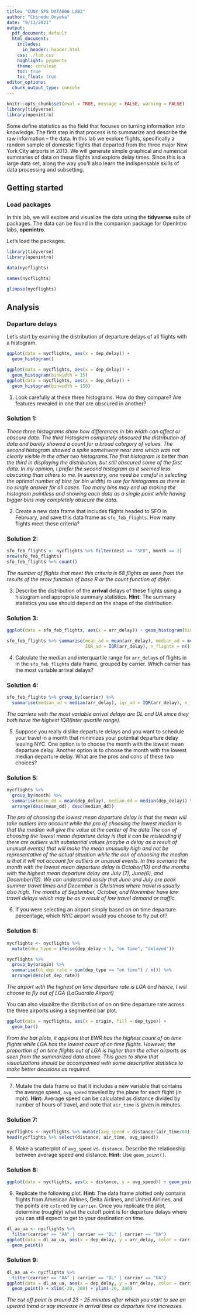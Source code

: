 ---
title: "CUNY SPS DATA606 LAB2"
author: "Chinedu Onyeka"
date: "9/11/2021"
output:
  pdf_document: default
  html_document:
    includes:
      in_header: header.html
    css: ./lab.css
    highlight: pygments
    theme: cerulean
    toc: true
    toc_float: true
editor_options: 
  chunk_output_type: console
---

```{r global-options, include=FALSE}
knitr::opts_chunk$set(eval = TRUE, message = FALSE, warning = FALSE)
library(tidyverse)
library(openintro)
```

Some define statistics as the field that focuses on turning information into knowledge. The first step in that process is to summarize and describe the raw information -- the data. In this lab we explore flights, specifically a random sample of domestic flights that departed from the three major New York City airports in 2013. We will generate simple graphical and numerical summaries of data on these flights and explore delay times. Since this is a large data set, along the way you'll also learn the indispensable skills of data processing and subsetting.


## Getting started

### Load packages

In this lab, we will explore and visualize the data using the **tidyverse** suite of packages. The data can be found in the companion package for OpenIntro labs, **openintro**.

Let's load the packages.

```{r load-packages, message=FALSE}
library(tidyverse)
library(openintro)
```


```{r load-data}
data(nycflights)
```



```{r names}
names(nycflights)
```



```{r glimpse}
glimpse(nycflights)
```



## Analysis


### Departure delays

Let's start by examing the distribution of departure delays of all flights with a histogram.

```{r hist-dep-delay}
ggplot(data = nycflights, aes(x = dep_delay)) +
  geom_histogram()
```



```{r hist-dep-delay-bins}
ggplot(data = nycflights, aes(x = dep_delay)) +
  geom_histogram(binwidth = 15)
ggplot(data = nycflights, aes(x = dep_delay)) +
  geom_histogram(binwidth = 150)
```

1.  Look carefully at these three histograms. How do they compare? Are features revealed in one that are obscured in another?  

### **Solution 1: ** 

*These three histograms show how differences in bin width can affect or obscure data. The third histogram completely obscured the distribution of data and barely showed a count for a broad category of values. The second histogram showed a spike somehwere near zero which was not clearly visible in the other two histograms.The first histogram is better than the third in displaying the distribution, but still obscured some of the first data. In my opinion, I prefer the second histogram as it seemed less obscuring than others to me. In summary, one need be careful in selecting the optimal number of bins (or bin width) to use for histograms as there is no single answer for all cases. Too many bins may end up making the histogram pointless and showing each data as a single point while having bigger bins may completely obscure the data.*



2.  Create a new data frame that includes flights headed to SFO in February, 
    and save this data frame as `sfo_feb_flights`. How many flights 
    meet these criteria? 

### **Solution 2: **  

```{r}
sfo_feb_flights <- nycflights %>% filter(dest == "SFO", month == 2)
nrow(sfo_feb_flights)
sfo_feb_flights %>% count()
```

*The number of flights that meet this criteria is 68 flights as seen from the results of the nrow function of base R or the count function of dplyr.*


    
3.  Describe the distribution of the **arrival** delays of these flights using a 
    histogram and appropriate summary statistics. **Hint:** The summary 
    statistics you use should depend on the shape of the distribution.  

### **Solution 3: **

```{r}
ggplot(data = sfo_feb_flights, aes(x = arr_delay)) + geom_histogram(binwidth = 10)
```

```{r}
sfo_feb_flights %>% summarise(mean_ad = mean(arr_delay), median_ad = median(arr_delay),
                              IQR_ad = IQR(arr_delay), n_flights = n())
```


4.  Calculate the median and interquartile range for `arr_delay`s of flights in
    in the `sfo_feb_flights` data frame, grouped by carrier. Which carrier
    has the most variable arrival delays? 
    
### **Solution 4: **

```{r}
sfo_feb_flights %>% group_by(carrier) %>% 
  summarise(median_ad = median(arr_delay), iqr_ad = IQR(arr_delay), n_flights = n())
```
*The carriers with the most variable arrival delays are DL and UA since they both have the highest IQR(Inter quartile range).*  


5.  Suppose you really dislike departure delays and you want to schedule 
    your travel in a month that minimizes your potential departure delay leaving 
    NYC. One option is to choose the month with the lowest mean departure delay.
    Another option is to choose the month with the lowest median departure delay. 
    What are the pros and cons of these two choices?  
    
### **Solution 5: ** 

```{r}
nycflights %>%
  group_by(month) %>%
  summarise(mean_dd = mean(dep_delay), median_dd = median(dep_delay)) %>%
  arrange(desc(mean_dd), desc(median_dd))
```

*The pro of choosing the lowest mean departure delay is that the mean will take outliers into account while the pro of choosing the lowest median is that the median will give the value at the center of the data.The con of choosing the lowest mean departure delay is that it can be misleading if there are outliers with substantial values (maybe a delay as a result of unusual events) that will make the mean unusually high and not be representative of the actual situation while the con of choosing the median is that it will not account for outliers or unusual events.  In this scenario the month with the lowest mean departure delay is October(10) and the months with the highest mean departure delay are July (7), June(6), and December(12). We can understand easily that June and July are peak summer travel times and December is Christmas where travel is usually also high. The months of September, October, and November have low travel delays which may be as a result of low travel demand or traffic.*


6.  If you were selecting an airport simply based on on time departure percentage, which NYC airport would you choose to fly out of? 

### **Solution 6: **

```{r dep-type}
nycflights <- nycflights %>%
  mutate(dep_type = ifelse(dep_delay < 5, "on time", "delayed"))
```

```{r ot-dep-rate}
nycflights %>%
  group_by(origin) %>%
  summarise(ot_dep_rate = sum(dep_type == "on time") / n()) %>%
  arrange(desc(ot_dep_rate))
```

*The airport with the highest on time departure rate is LGA and hence, I will choose to fly out of LGA (LaGuardia Airport)*


You can also visualize the distribution of on on time departure rate across the three airports using a segmented bar plot.

```{r viz-origin-dep-type}
ggplot(data = nycflights, aes(x = origin, fill = dep_type)) +
  geom_bar()
```

*From the bar plots, it appears that EWR has the highest count of on time flights while LGA has the lowest count of on time flights. However, the proportion of on time flights out of LGA is higher than the other airports as seen from the summarized data above. This goes to show that visualizations should be accompanied with some descriptive statistics to make better decisions as required.*

* * *


7.  Mutate the data frame so that it includes a new variable that contains the 
    average speed, `avg_speed` traveled by the plane for each flight (in mph).
    **Hint:** Average speed can be calculated as distance divided by
    number of hours of travel, and note that `air_time` is given in minutes.  
    
### **Solution 7: **

```{r}
nycflights <- nycflights %>% mutate(avg_speed = distance/(air_time/60))
head(nycflights %>% select(distance, air_time, avg_speed))
```

    
8.  Make a scatterplot of `avg_speed` vs. `distance`. Describe the relationship
    between average speed and distance.
    **Hint:** Use `geom_point()`.  
    
### **Solution 8: ** 

```{r}
ggplot(data = nycflights, aes(x = distance, y = avg_speed)) + geom_point() + theme_bw() + labs(title = "avg_speed vs distance")
```


9.  Replicate the following plot. **Hint:** The data frame plotted only
    contains flights from American Airlines, Delta Airlines, and United
    Airlines, and the points are `color`ed by `carrier`. Once you replicate
    the plot, determine (roughly) what the cutoff point is for departure
    delays where you can still expect to get to your destination on time.

```{r plot-to-replicate, echo=FALSE, fig.show="asis", fig.width=7, fig.height=4}
dl_aa_ua <- nycflights %>%
  filter(carrier == "AA" | carrier == "DL" | carrier == "UA")
ggplot(data = dl_aa_ua, aes(x = dep_delay, y = arr_delay, color = carrier)) +
  geom_point()
```

### **Solution 9: **

```{r}
dl_aa_ua <- nycflights %>%
  filter(carrier == "AA" | carrier == "DL" | carrier == "UA")
ggplot(data = dl_aa_ua, aes(x = dep_delay, y = arr_delay, color = carrier)) +
  geom_point() + xlim(-20, 200) + ylim(-20, 200)
```

*The cut off point is around 23 - 25 minutes after which you start to see an upward trend or say increase in arrival time as departure time increases.*


